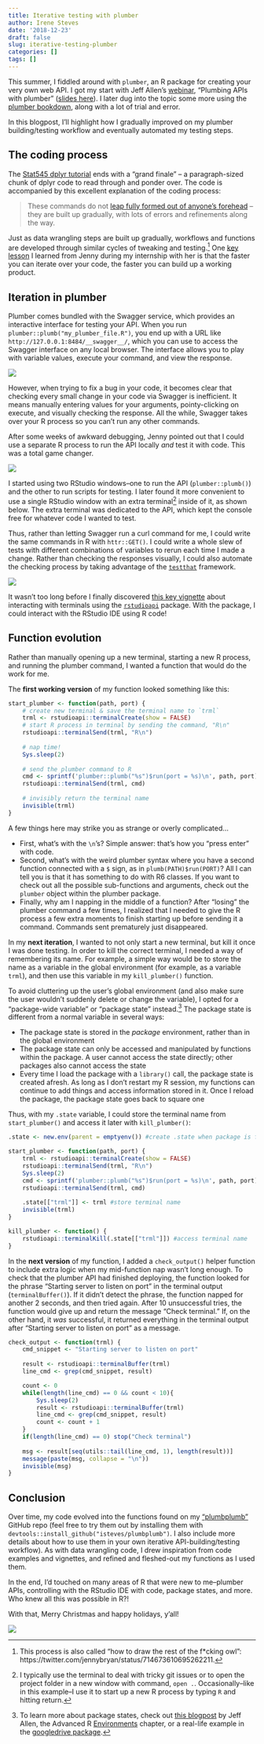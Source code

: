 ```yaml
---
title: Iterative testing with plumber
author: Irene Steves
date: '2018-12-23'
draft: false
slug: iterative-testing-plumber
categories: []
tags: []
---
```


This summer, I fiddled around with `plumber`, an R package for creating your very own web API.  I got my start with Jeff Allen's [webinar](https://resources.rstudio.com/webinars/plumber-api-final), "Plumbing APIs with plumber" ([slides here](https://github.com/rstudio/webinars/tree/master/60-plumber)). I later dug into the topic some more using the [plumber bookdown](https://www.rplumber.io/docs/index.html), along with a lot of trial and error. 

In this blogpost, I'll highlight how I gradually improved on my plumber building/testing workflow and eventually automated my testing steps. 

## The coding process

The [Stat545 dplyr tutorial](http://stat545.com/block010_dplyr-end-single-table.html#grand-finale) ends with a "grand finale" -- a paragraph-sized chunk of dplyr code to read through and ponder over. The code is accompanied by this excellent explanation of the coding process:

>These commands do not [leap fully formed out of anyone’s forehead](http://2.bp.blogspot.com/_9A420Nuu0xo/TNS7JZdyQHI/AAAAAAAAAHg/cU2JP2DfJqk/s1600/D'Aulaire+3.png) – they are built up gradually, with lots of errors and refinements along the way.

Just as data wrangling steps are built up gradually, workflows and functions are developed through similar cycles of tweaking and testing.[^3] One [key lesson](https://irene.rbind.io/post/summer-rstudio/#lessons-learned) I learned from Jenny during my internship with her is that the faster you can iterate over your code, the faster you can build up a working product.

[^3]: This process is also called "how to draw the rest of the f*cking owl": https://twitter.com/jennybryan/status/714673610695262211.

## Iteration in plumber

Plumber comes bundled with the Swagger service, which provides an interactive interface for testing your API. When you run `plumber::plumb("my_plumber_file.R")`, you end up with a URL like `http://127.0.0.1:8484/__swagger__/`, which you can use to access the Swagger interface on any local browser. The interface allows you to play with variable values, execute your command, and view the response. 

![](https://github.com/isteves/website/blob/master/static/swagger.png?raw=true)

However, when trying to fix a bug in your code, it becomes clear that checking every small change in your code via Swagger is inefficient. It means manually entering values for your arguments, pointy-clicking on execute, and visually checking the response. All the while, Swagger takes over your R process so you can't run any other commands. 

After some weeks of awkward debugging, Jenny pointed out that I could use a separate R process to run the API locally _and_ test it with code. This was a total game changer. 

![](https://media.giphy.com/media/rJvYq4DjfP7d6/giphy.gif)

I started using two RStudio windows--one to run the API (`plumber::plumb()`) and the other to run scripts for testing.  I later found it more convenient to use a single RStudio window with an extra terminal[^1] inside of it, as shown below. The extra terminal was dedicated to the API, which kept the console free for whatever code I wanted to test. 

Thus, rather than letting Swagger run a curl command for me, I could write the same commands in R with `httr::GET()`. I could write a whole slew of tests with different combinations of variables to rerun each time I made a change. Rather than checking the responses visually, I could also automate the checking process by taking advantage of the [`testthat`](https://github.com/r-lib/testthat) framework. 

[^1]: I typically use the terminal to deal with tricky git issues or to open the project folder in a new window with command, `open .`. Occasionally--like in this example--I use it to start up a new R process by typing `R` and hitting return. 

![](https://github.com/isteves/website/blob/086e5adcdbcda4a9beaa2c4286c9cb825f2787c2/static/plumber_2term_lab.png?raw=true)

It wasn't too long before I finally discovered [this key vignette](https://cran.r-project.org/web/packages/rstudioapi/vignettes/terminal.html) about interacting with terminals using the  [`rstudioapi`](https://github.com/rstudio/rstudioapi) package. With the package, I could interact with the RStudio IDE using R code!

## Function evolution

Rather than manually opening up a new terminal, starting a new R process, and running the plumber command, I wanted a function that would do the work for me.

The **first working version** of my function looked something like this:

```r
start_plumber <- function(path, port) {
    # create new terminal & save the terminal name to `trml`
    trml <- rstudioapi::terminalCreate(show = FALSE)
    # start R process in terminal by sending the command, "R\n"
    rstudioapi::terminalSend(trml, "R\n") 
    
    # nap time!
    Sys.sleep(2)
    
    # send the plumber command to R
    cmd <- sprintf('plumber::plumb("%s")$run(port = %s)\n', path, port)
    rstudioapi::terminalSend(trml, cmd)
    
    # invisibly return the terminal name
    invisible(trml)
}
```

A few things here may strike you as strange or overly complicated... 

- First, what's with the `\n`'s? Simple answer: that's how you "press enter" with code. 
- Second, what's with the weird plumber syntax where you have a second function connected with a `$` sign, as in `plumb(PATH)$run(PORT)`? All I can tell you is that it has something to do with R6 classes. If you want to check out all the possible sub-functions and arguments, check out the `plumber` object within the plumber package.
- Finally, why am I napping in the middle of a function? After "losing" the plumber command a few times, I realized that I needed to give the R process a few extra moments to finish starting up before sending it a command. Commands sent prematurely just disappeared.

In my **next iteration**, I wanted to not only start a new terminal, but kill it once I was done testing. In order to kill the correct terminal, I needed a way of remembering its name. For example, a simple way would be to store the name as a variable in the global environment (for example, as a variable `trml`), and then use this variable in my `kill_plumber()` function. 

To avoid cluttering up the user's global environment (and also make sure the user wouldn't suddenly delete or change the variable), I opted for a "package-wide variable" or "package state" instead.[^2] The package state is different from a normal variable in several ways:

- The package state is stored in the _package_ environment, rather than in the global environment
- The package state can only be accessed and manipulated by functions within the package. A user cannot access the state directly; other packages also cannot access the state
- Every time I load the package with a `library()` call, the package state is created afresh. As long as I don't restart my R session, my functions can continue to add things and access information stored in it. Once I reload the package, the package state goes back to square one

[^2]: To learn more about package states, check out [this blogpost](https://trestletech.com/2013/04/package-wide-variablescache-in-r-package/) by Jeff Allen, the Advanced R [Environments](http://adv-r.had.co.nz/Environments.html#explicit-envs) chapter, or a real-life example in the [googledrive package](https://github.com/tidyverse/googledrive/blob/master/R/aaa.R).

Thus, with my `.state` variable, I could store the terminal name from `start_plumber()` and access it later with `kill_plumber()`:

```r
.state <- new.env(parent = emptyenv()) #create .state when package is first loaded

start_plumber <- function(path, port) {
    trml <- rstudioapi::terminalCreate(show = FALSE)
    rstudioapi::terminalSend(trml, "R\n") 
    Sys.sleep(2)
    cmd <- sprintf('plumber::plumb("%s")$run(port = %s)\n', path, port)
    rstudioapi::terminalSend(trml, cmd)
    
    .state[["trml"]] <- trml #store terminal name
    invisible(trml)
}

kill_plumber <- function() {
    rstudioapi::terminalKill(.state[["trml"]]) #access terminal name
}
```

In the **next version** of my function, I added a `check_output()` helper function to include extra logic when my mid-function nap wasn't long enough. To check that the plumber API had finished deploying, the function looked for the phrase "Starting server to listen on port" in the terminal output (`terminalBuffer()`). If it didn't detect the phrase, the function napped for another 2 seconds, and then tried again. After 10 unsuccessful tries, the function would give up and return the message "Check terminal." If, on the other hand, it _was_ successful, it returned everything in the terminal output after "Starting server to listen on port" as a message.

```r
check_output <- function(trml) {
    cmd_snippet <- "Starting server to listen on port"
    
    result <- rstudioapi::terminalBuffer(trml)
    line_cmd <- grep(cmd_snippet, result)

    count <- 0
    while(length(line_cmd) == 0 && count < 10){
        Sys.sleep(2)
        result <- rstudioapi::terminalBuffer(trml)
        line_cmd <- grep(cmd_snippet, result)
        count <- count + 1
    }
    if(length(line_cmd) == 0) stop("Check terminal")
    
    msg <- result[seq(utils::tail(line_cmd, 1), length(result))]
    message(paste(msg, collapse = "\n"))
    invisible(msg)
}
```

## Conclusion

Over time, my code evolved into the functions found on my ["plumbplumb"](https://github.com/isteves/plumbplumb) GitHub repo (feel free to try them out by installing them with `devtools::install_github("isteves/plumbplumb")`. I also include more details about how to use them in your own iterative API-building/testing workflow). As with data wrangling code, I drew inspiration from code examples and vignettes, and refined and fleshed-out my functions as I used them. 

In the end, I'd touched on many areas of R that were new to me--plumber APIs, controlling with the RStudio IDE with code, package states, and more. Who knew all this was possible in R?!

With that, Merry Christmas and happy holidays, y'all!

![](https://media.giphy.com/media/JJt9Kx3lVCMlG/giphy.gif)

